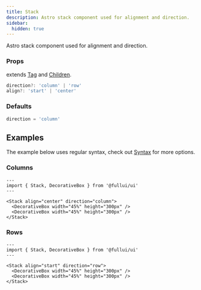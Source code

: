```yaml
---
title: Stack
description: Astro stack component used for alignment and direction.
sidebar:
  hidden: true
---
```


Astro stack component used for alignment and direction.

### Props
extends [Tag](/utility/tag) and [Children](/utility/children).
```ts
direction?: 'column' | 'row'
align?: 'start' | 'center'
```

### Defaults
```ts
direction = 'column'
```

## Examples
The example below uses regular syntax, check out [Syntax](/overview/components) for more options.

### Columns
```astro live
---
import { Stack, DecorativeBox } from '@fullui/ui'
---

<Stack align="center" direction="column">
  <DecorativeBox width="45%" height="300px" />
  <DecorativeBox width="45%" height="300px" />
</Stack>
```

### Rows
```astro live
---
import { Stack, DecorativeBox } from '@fullui/ui'
---

<Stack align="start" direction="row">
  <DecorativeBox width="45%" height="300px" />
  <DecorativeBox width="45%" height="300px" />
</Stack>
```